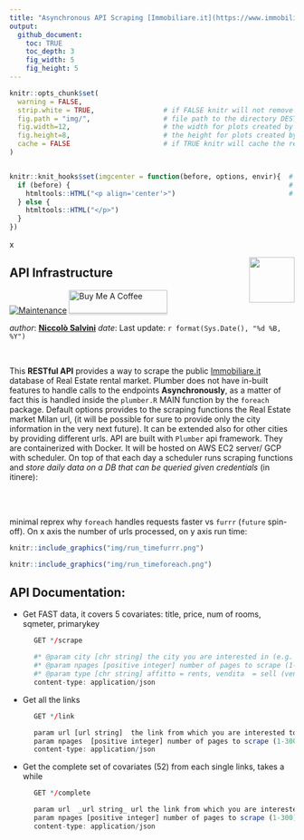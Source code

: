 ```yaml
---
title: "Asynchronous API Scraping [Immobiliare.it](https://www.immobiliare.it/)"
output: 
  github_document:
    toc: TRUE
    toc_depth: 3
    fig_width: 5
    fig_height: 5
---
```


<!-- README.md is generated from README.Rmd. Please edit that file -->


```r
knitr::opts_chunk$set(
  warning = FALSE,  
  strip.white = TRUE,                 # if FALSE knitr will not remove white spaces at the beg or end
  fig.path = "img/",                  # file path to the directory DESTINATION where knitr shall store the
  fig.width=12,                       # the width for plots created by code chunk
  fig.height=8,                       # the height for plots created by code chunk
  cache = FALSE                       # if TRUE knitr will cache the results to reuse in future knits
)


knitr::knit_hooks$set(imgcenter = function(before, options, envir){  # to center image 
  if (before) {                                                      # add imgcenter = TRUE
    htmltools::HTML("<p align='center'>")                            # to the chunk options
  } else {
    htmltools::HTML("</p>")
  }
})
```

x

<img src="img/logo.png" align="right" height="80" />
 
## API Infrastructure

[![Maintenance](https://img.shields.io/badge/Maintained%3F-yes-green.svg)](https://GitHub.com/Naereen/StrapDown.js/graphs/commit-activity) <a href="https://www.buymeacoffee.com/gbraad" target="_blank"><img src="img/orange_img.png" alt="Buy Me A Coffee" style="height: 41px !important;width: 174px !important;box-shadow: 0px 3px 2px 0px rgba(190, 190, 190, 0.5) !important;-webkit-box-shadow: 0px 3px 2px 0px rgba(190, 190, 190, 0.5) !important;" ></a>


_author_: **[Niccolò Salvini](https://niccolosalvini.netlify.app/)**
_date_: Last update: `r format(Sys.Date(), "%d %B, %Y")`


<br> 

 
This **RESTful API** provides a way to scrape the public [Immobiliare.it](https://www.immobiliare.it/) database of Real Estate rental market. Plumber does not have in-built features to handle calls to the endpoints **Asynchronously**, as a matter of fact this is handled inside the `plumber.R` MAIN function by the `foreach` package. Default options provides to the scraping functions the Real Estate market Milan url, (it will be possible for sure to provide only the city information in the very next future). It can be extended also for other cities by providing different urls. API are built with `Plumber` api framework. They are containerized with Docker. It will be hosted on AWS EC2 server/ GCP with scheduler. 
On top of that each day a scheduler runs scraping functions and _store daily data on a DB that can be queried given credentials_ (in itinere):

<br><br>



minimal reprex why `foreach` handles requests faster vs `furrr` (`future` spin-off). On x axis the number of urls processed, on y axis run time:

```r
knitr::include_graphics("img/run_timefurrr.png") 
```

```r
knitr::include_graphics("img/run_timeforeach.png") 
```


## API Documentation:  

- Get FAST data, it covers 5 covariates: title, price, num of rooms, sqmeter, primarykey
```r
      GET */scrape

      #* @param city [chr string] the city you are interested in (e.g. "roma", "milano", "firenze")
      #* @param npages [positive integer] number of pages to scrape (1-300) default: 10 min: 2
      #* @param type [chr string] affitto = rents, vendita  = sell (vendita no available for now)
      content-type: application/json 
```
- Get all the links 

```r
      GET */link

      param url [url string]  the link from which you are interested to extract data
      param npages  [positive integer] number of pages to scrape (1-300) 
      content-type: application/json 
```   
      
-  Get the complete set of covariates (52) from each single links, takes a while

```r
      GET */complete

      param url  _url string_ url the link from which you are interested to extract data
      param npages [positive integer] number of pages to scrape (1-300) 
      content-type: application/json
            

```

 